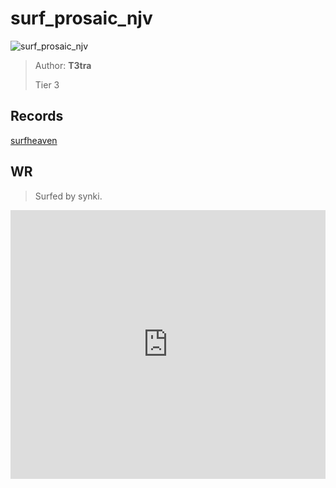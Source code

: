 
# surf_prosaic_njv

![surf_prosaic_njv](https://raw.githubusercontent.com/Sayt123/SurfMapPics/Maps-and-bonuses/csgo/surf_prosaic_njv.jpg)

> Author: **T3tra**
>
> Tier 3

## Records

[surfheaven](https://surfheaven.eu/map/surf_prosaic_njv)

## WR

> Surfed by synki.

<iframe
width="100%"
height="430"
src="https://www.youtube.com/embed/H1aLyq549MI"
frameborder="0"
allow="accelerometer; autoplay; clipboard-write; encrypted-media; gyroscope; picture-in-picture"
allowFullScreen
/>

```md

[Surf Timer] - syNkig0d finished in 00:58:83 (WR -00:00:85). Improving by 00:05:48
[Surf Timer] - syNkig0d beat the map record! Rank: 1/932


```
                